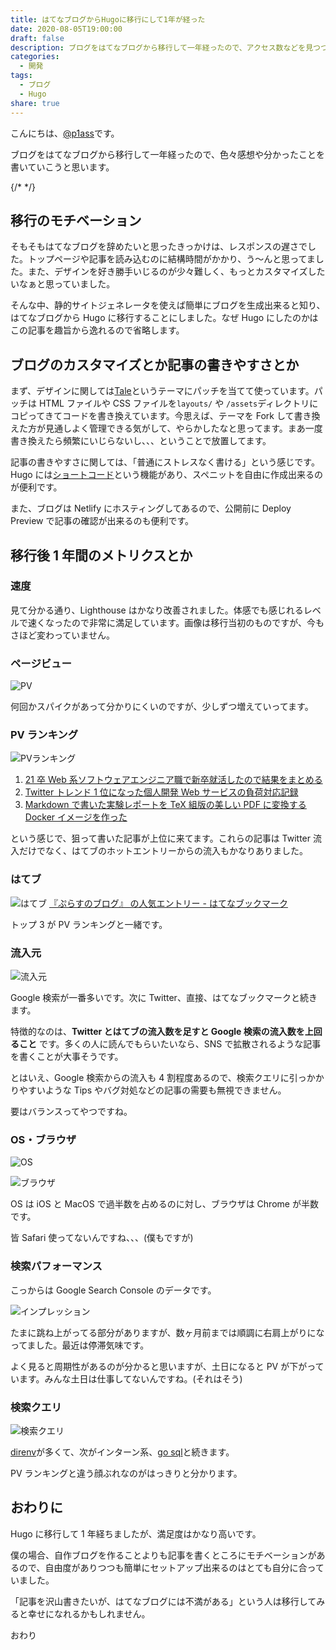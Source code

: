 ```yaml
---
title: はてなブログからHugoに移行にして1年が経った
date: 2020-08-05T19:00:00
draft: false
description: ブログをはてなブログから移行して一年経ったので、アクセス数などを見つつ感想を書いていこうと思います。
categories:
  - 開発
tags:
  - ブログ
  - Hugo
share: true
---
```



こんにちは、[@p1ass](https://twitter.com/p1ass)です。

ブログをはてなブログから移行して一年経ったので、色々感想や分かったことを書いていこうと思います。

<Twitter url="https://twitter.com/p1ass/status/1280907489551151104" />

{/* <!--more--> */}

## 移行のモチベーション

そもそもはてなブログを辞めたいと思ったきっかけは、レスポンスの遅さでした。トップページや記事を読み込むのに結構時間がかかり、う〜んと思ってました。また、デザインを好き勝手いじるのが少々難しく、もっとカスタマイズしたいなぁと思っていました。

そんな中、静的サイトジェネレータを使えば簡単にブログを生成出来ると知り、はてなブログから Hugo に移行することにしました。なぜ Hugo にしたのかはこの記事を趣旨から逸れるので省略します。

## ブログのカスタマイズとか記事の書きやすさとか

まず、デザインに関しては[Tale](https://github.com/EmielH/tale-hugo/)というテーマにパッチを当てて使っています。パッチは HTML ファイルや CSS ファイルを`layouts/` や `/assets`ディレクトリにコピってきてコードを書き換えています。今思えば、テーマを Fork して書き換えた方が見通しよく管理できる気がして、やらかしたなと思ってます。まあ一度書き換えたら頻繁にいじらないし、、、ということで放置してます。

記事の書きやすさに関しては、「普通にストレスなく書ける」という感じです。Hugo には[ショートコード](https://gohugo.io/content-management/shortcodes/)という機能があり、スペニットを自由に作成出来るのが便利です。

また、ブログは Netlify にホスティングしてあるので、公開前に Deploy Preview で記事の確認が出来るのも便利です。

## 移行後 1 年間のメトリクスとか

### 速度

見て分かる通り、Lighthouse はかなり改善されました。体感でも感じれるレベルで速くなったので非常に満足しています。画像は移行当初のものですが、今もさほど変わっていません。

<Twitter url="https://twitter.com/p1ass/status/1147207034019860481" />

### ページビュー

![PV](pv.png)

何回かスパイクがあって分かりにくいのですが、少しずつ増えていってます。

### PV ランキング

![PVランキング](pv_ranking.png)

1. [21 卒 Web 系ソフトウェアエンジニア職で新卒就活したので結果をまとめる](/posts/job-hunting-2021/)
1. [Twitter トレンド 1 位になった個人開発 Web サービスの負荷対応記録](/posts/midare)
1. [Markdown で書いた実験レポートを TeX 組版の美しい PDF に変換する Docker イメージを作った](/posts/mdtopdf)

という感じで、狙って書いた記事が上位に来てます。これらの記事は Twitter 流入だけでなく、はてブのホットエントリーからの流入もかなりありました。

### はてブ

![はてブ](hateb.png)
[『ぷらすのブログ』 の人気エントリー - はてなブックマーク](https://b.hatena.ne.jp/entrylist?url=https%3A%2F%2Fblog.p1ass.com%2F&sort=count)

トップ 3 が PV ランキングと一緒です。

### 流入元

![流入元](traffic.png)

Google 検索が一番多いです。次に Twitter、直接、はてなブックマークと続きます。

特徴的なのは、**Twitter とはてブの流入数を足すと Google 検索の流入数を上回ること** です。多くの人に読んでもらいたいなら、SNS で拡散されるような記事を書くことが大事そうです。

とはいえ、Google 検索からの流入も 4 割程度あるので、検索クエリに引っかかりやすいような Tips やバグ対処などの記事の需要も無視できません。

要はバランスってやつですね。

### OS・ブラウザ

![OS](os.png)

![ブラウザ](browser.png)

OS は iOS と MacOS で過半数を占めるのに対し、ブラウザは Chrome が半数です。

皆 Safari 使ってないんですね、、、(僕もですが)

### 検索パフォーマンス

こっからは Google Search Console のデータです。

![インプレッション](imp.png)

たまに跳ね上がってる部分がありますが、数ヶ月前までは順調に右肩上がりになってました。最近は停滞気味です。

よく見ると周期性があるのが分かると思いますが、土日になると PV が下がっています。みんな土日は仕事してないんですね。(それはそう)

### 検索クエリ

![検索クエリ](query.png)

[direnv](/posts/direnv-dotenv)が多くて、次がインターン系、[go sql](/posts/go-database-sql-wrapper)と続きます。

PV ランキングと違う顔ぶれなのがはっきりと分かります。

## おわりに

Hugo に移行して 1 年経ちましたが、満足度はかなり高いです。

僕の場合、自作ブログを作ることよりも記事を書くところにモチベーションがあるので、自由度がありつつも簡単にセットアップ出来るのはとても自分に合っていました。

「記事を沢山書きたいが、はてなブログには不満がある」という人は移行してみると幸せになれるかもしれません。

おわり
